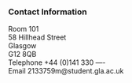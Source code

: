 <br>
<br>

### Contact Information

Room 101<br>
58 Hillhead Street<br>
Glasgow <br>
G12 8QB <br>
Telephone	+44 (0)141 330 ---- <br>
Email 2133759m@student.gla.ac.uk